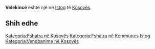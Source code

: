 {{Fshat në 
 | Emri                = Velekincë
 | EmriAlt                = 
 | NAME_SHORT_FORM=      
 | NAME_GENERIC=      
 | NAME_SORT_NAME_RO=      VELEKINCE
 | FULL_NAME_RO = Velekincë
 | FULL_NAME_ND_RO=Velekince
 | SORT_NAME_RG=VELEKINCE
 | FULL_NAME_RG=Velekincë
 | FULL_NAME_ND_RG=Velekince
 | SRP_NAME_SHORT_FORM=      
 | SRP_NAME_GENERIC=      
 | SRP_NAME_SORT_NAME_RO=      
 | SRP_FULL_NAME_RO = 
 | SRP_FULL_NAME_ND_RO=
 | SRP_SORT_NAME_RG=
 | SRP_FULL_NAME_RG=
 | SRP_FULL_NAME_ND_RG=
 | Emri (Rasa dhanore) = 
 | Figura              = 
 | Shteti              = Kosovo
 | Komuna              = Istog
 | Kodi postar         = 
 | Sipërfaqja          = 

 | Popullsia           = 

 | Regj. i popullsisë  = 
 | Dend. e popullsisë  = 
 | Faqja zyrtare       = 
 <!--- Koordinatat ----> 
 | Gjerësia            = 42.428333
 | Gjatësia            = 21.478333
 | Lartësia            = 
}}
'''Velekincë''' është një [[]] në [[Istog]] të [[Kosovës]].

<!-- == Gjeografia == -->
<!-- == Historia == -->
<!-- == Demografia == -->
== Shih edhe ==
{{Komuna Istog}}
{{Kosovo-Administrata-Cung}}

[[Kategoria:Fshatra në Kosovës]]
[[Kategoria:Fshatra në Kommunes Istog]]
[[Kategoria:Vendbanime në Kosovës]]